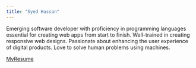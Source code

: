 ```yaml
---
title: "Syed Hassan"
---
```


Emerging software developer with proficiency in programming languages essential for creating web apps from start to finish. Well-trained in creating responsive web designs. Passionate about enhancing the user experience of digital products. Love to solve human problems using machines.

[My ](../docs/Resume.pdf)[Resume](docs/Resume.pdf)
